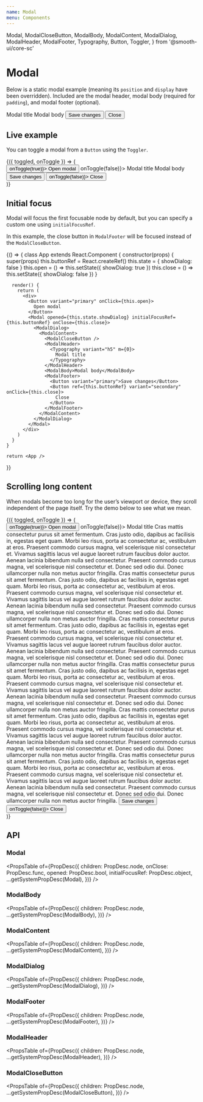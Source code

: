 ```yaml
---
name: Modal
menu: Components
---
```


  Modal,
  ModalCloseButton,
  ModalBody,
  ModalContent,
  ModalDialog,
  ModalHeader,
  ModalFooter,
  Typography,
  Button,
  Toggler,
} from '@smooth-ui/core-sc'

# Modal

Below is a static modal example (meaning its `position` and `display` have been overridden). Included are the modal header, modal body (required for `padding`), and modal footer (optional).

<Playground>
  <ModalDialogExample>
    <ModalContent>
      <ModalCloseButton />
      <ModalHeader>
        <Typography variant="h5" m={0}>
          Modal title
        </Typography>
      </ModalHeader>
      <ModalBody>Modal body</ModalBody>
      <ModalFooter>
        <Button variant="primary">Save changes</Button>
        <Button variant="secondary">Close</Button>
      </ModalFooter>
    </ModalContent>
  </ModalDialogExample>
</Playground>

## Live example

You can toggle a modal from a `Button` using the `Toggler`.

<Playground>
  <Toggler>
    {({ toggled, onToggle }) => (
      <div>
        <Button variant="primary" onClick={() => onToggle(true)}>
          Open modal
        </Button>
        <Modal opened={toggled} onClose={() => onToggle(false)}>
          <ModalDialog>
            <ModalContent>
              <ModalCloseButton />
              <ModalHeader>
                <Typography variant="h5" m={0}>
                  Modal title
                </Typography>
              </ModalHeader>
              <ModalBody>Modal body</ModalBody>
              <ModalFooter>
                <Button variant="primary">Save changes</Button>
                <Button variant="secondary" onClick={() => onToggle(false)}>
                  Close
                </Button>
              </ModalFooter>
            </ModalContent>
          </ModalDialog>
        </Modal>
      </div>
    )}
  </Toggler>
</Playground>

## Initial focus

Modal will focus the first focusable node by default, but you can specify a custom one using `initialFocusRef`.

In this example, the close button in `ModalFooter` will be focused instead of the `ModalCloseButton`. 

<Playground>
  {() => {
    class App extends React.Component {
      constructor(props) {
        super(props)
        this.buttonRef = React.createRef()
        this.state = { showDialog: false }
        this.open = () => this.setState({ showDialog: true })
        this.close = () => this.setState({ showDialog: false })
      }

      render() { 
        return (
          <div>
            <Button variant="primary" onClick={this.open}>
              Open modal
            </Button>
            <Modal opened={this.state.showDialog} initialFocusRef={this.buttonRef} onClose={this.close}>
              <ModalDialog>
                <ModalContent>
                  <ModalCloseButton />
                  <ModalHeader>
                    <Typography variant="h5" m={0}>
                      Modal title
                    </Typography>
                  </ModalHeader>
                  <ModalBody>Modal body</ModalBody>
                  <ModalFooter>
                    <Button variant="primary">Save changes</Button>
                    <Button ref={this.buttonRef} variant="secondary" onClick={this.close}>
                      Close
                    </Button>
                  </ModalFooter>
                </ModalContent>
              </ModalDialog>
            </Modal>
          </div>
        )
      }
    }

    return <App />
  }}
</Playground>

## Scrolling long content

When modals become too long for the user’s viewport or device, they scroll independent of the page itself. Try the demo below to see what we mean.

<Playground>
  <Toggler>
    {({ toggled, onToggle }) => (
      <div>
        <Button variant="primary" onClick={() => onToggle(true)}>
          Open modal
        </Button>
        <Modal opened={toggled} onClose={() => onToggle(false)}>
          <ModalDialog>
            <ModalContent>
              <ModalHeader>
                <Typography variant="h5" m={0}>
                  Modal title
                </Typography>
              </ModalHeader>
              <ModalBody>
                Cras mattis consectetur purus sit amet fermentum. Cras justo
                odio, dapibus ac facilisis in, egestas eget quam. Morbi leo
                risus, porta ac consectetur ac, vestibulum at eros. Praesent
                commodo cursus magna, vel scelerisque nisl consectetur et.
                Vivamus sagittis lacus vel augue laoreet rutrum faucibus dolor
                auctor. Aenean lacinia bibendum nulla sed consectetur. Praesent
                commodo cursus magna, vel scelerisque nisl consectetur et. Donec
                sed odio dui. Donec ullamcorper nulla non metus auctor
                fringilla. Cras mattis consectetur purus sit amet fermentum.
                Cras justo odio, dapibus ac facilisis in, egestas eget quam.
                Morbi leo risus, porta ac consectetur ac, vestibulum at eros.
                Praesent commodo cursus magna, vel scelerisque nisl consectetur
                et. Vivamus sagittis lacus vel augue laoreet rutrum faucibus
                dolor auctor. Aenean lacinia bibendum nulla sed consectetur.
                Praesent commodo cursus magna, vel scelerisque nisl consectetur
                et. Donec sed odio dui. Donec ullamcorper nulla non metus auctor
                fringilla. Cras mattis consectetur purus sit amet fermentum.
                Cras justo odio, dapibus ac facilisis in, egestas eget quam.
                Morbi leo risus, porta ac consectetur ac, vestibulum at eros.
                Praesent commodo cursus magna, vel scelerisque nisl consectetur
                et. Vivamus sagittis lacus vel augue laoreet rutrum faucibus
                dolor auctor. Aenean lacinia bibendum nulla sed consectetur.
                Praesent commodo cursus magna, vel scelerisque nisl consectetur
                et. Donec sed odio dui. Donec ullamcorper nulla non metus auctor
                fringilla. Cras mattis consectetur purus sit amet fermentum.
                Cras justo odio, dapibus ac facilisis in, egestas eget quam.
                Morbi leo risus, porta ac consectetur ac, vestibulum at eros.
                Praesent commodo cursus magna, vel scelerisque nisl consectetur
                et. Vivamus sagittis lacus vel augue laoreet rutrum faucibus
                dolor auctor. Aenean lacinia bibendum nulla sed consectetur.
                Praesent commodo cursus magna, vel scelerisque nisl consectetur
                et. Donec sed odio dui. Donec ullamcorper nulla non metus auctor
                fringilla. Cras mattis consectetur purus sit amet fermentum.
                Cras justo odio, dapibus ac facilisis in, egestas eget quam.
                Morbi leo risus, porta ac consectetur ac, vestibulum at eros.
                Praesent commodo cursus magna, vel scelerisque nisl consectetur
                et. Vivamus sagittis lacus vel augue laoreet rutrum faucibus
                dolor auctor. Aenean lacinia bibendum nulla sed consectetur.
                Praesent commodo cursus magna, vel scelerisque nisl consectetur
                et. Donec sed odio dui. Donec ullamcorper nulla non metus auctor
                fringilla. Cras mattis consectetur purus sit amet fermentum.
                Cras justo odio, dapibus ac facilisis in, egestas eget quam.
                Morbi leo risus, porta ac consectetur ac, vestibulum at eros.
                Praesent commodo cursus magna, vel scelerisque nisl consectetur
                et. Vivamus sagittis lacus vel augue laoreet rutrum faucibus
                dolor auctor. Aenean lacinia bibendum nulla sed consectetur.
                Praesent commodo cursus magna, vel scelerisque nisl consectetur
                et. Donec sed odio dui. Donec ullamcorper nulla non metus auctor
                fringilla.
              </ModalBody>
              <ModalFooter>
                <Button variant="primary">Save changes</Button>
                <Button variant="secondary" onClick={() => onToggle(false)}>
                  Close
                </Button>
              </ModalFooter>
            </ModalContent>
          </ModalDialog>
        </Modal>
      </div>
    )}
  </Toggler>
</Playground>


## API

### Modal

<PropsTable
  of={PropDesc({
    children: PropDesc.node,
    onClose: PropDesc.func,
    opened: PropDesc.bool,
    initialFocusRef: PropDesc.object,
    ...getSystemPropDesc(Modal),
  })}
/>


### ModalBody

<PropsTable
  of={PropDesc({
    children: PropDesc.node,
    ...getSystemPropDesc(ModalBody),
  })}
/>

### ModalContent

<PropsTable
  of={PropDesc({
    children: PropDesc.node,
    ...getSystemPropDesc(ModalContent),
  })}
/>

### ModalDialog

<PropsTable
  of={PropDesc({
    children: PropDesc.node,
    ...getSystemPropDesc(ModalDialog),
  })}
/>

### ModalFooter

<PropsTable
  of={PropDesc({
    children: PropDesc.node,
    ...getSystemPropDesc(ModalFooter),
  })}
/>

### ModalHeader

<PropsTable
  of={PropDesc({
    children: PropDesc.node,
    ...getSystemPropDesc(ModalHeader),
  })}
/>

### ModalCloseButton

<PropsTable
  of={PropDesc({
    children: PropDesc.node,
    ...getSystemPropDesc(ModalCloseButton),
  })}
/>

